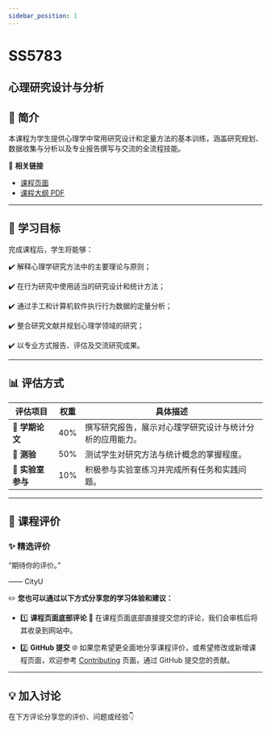 ```yaml
---
sidebar_position: 1
---
```


# SS5783
## 心理研究设计与分析

## **📘 简介**
本课程为学生提供心理学中常用研究设计和定量方法的基本训练，涵盖研究规划、数据收集与分析以及专业报告撰写与交流的全流程技能。

🔗 **相关链接**
- [课程页面](https://www.cityu.edu.hk/catalogue/pg/202425/course/SS5783.htm)
- [课程大纲 PDF](https://www.cityu.edu.hk/catalogue/pg/202425/course/SS5783.pdf)

---

## **🎯 学习目标**

完成课程后，学生将能够：

✔️ 解释心理学研究方法中的主要理论与原则；

✔️ 在行为研究中使用适当的研究设计和统计方法；

✔️ 通过手工和计算机软件执行行为数据的定量分析；

✔️ 整合研究文献并规划心理学领域的研究；

✔️ 以专业方式报告、评估及交流研究成果。

---

## **📊 评估方式**

| **评估项目**             | **权重** | **具体描述**                                                                                       |
|------------------------|---------|---------------------------------------------------------------------------------------------------|
| **📄 学期论文**          | 40%     | 撰写研究报告，展示对心理学研究设计与统计分析的应用能力。                                                   |
| **📝 测验**             | 50%     | 测试学生对研究方法与统计概念的掌握程度。                                                                 |
| **💬 实验室参与**         | 10%     | 积极参与实验室练习并完成所有任务和实践问题。                                                              |

---

## **💬 课程评价**

### ✨ **精选评价**
<div className={commentStyles.commentBox}>
    <p className={commentStyles.commentText}>
        “期待你的评价。”
    </p>
    <p className={commentStyles.commentAuthor}>—— CityU</p>
</div>

✏️ **您也可以通过以下方式分享您的学习体验和建议：**

- 1️⃣ **课程页面底部评论**
💬 在课程页面底部直接提交您的评论，我们会审核后将其收录到网站中。

- 2️⃣ **GitHub 提交**
🌐 如果您希望更全面地分享课程评价，或希望修改或新增课程页面，欢迎参考 [Contributing](/contributing) 页面，通过 GitHub 提交您的贡献。

---

## **💡 加入讨论**

在下方评论分享您的评价、问题或经验👇
<Utterances />
